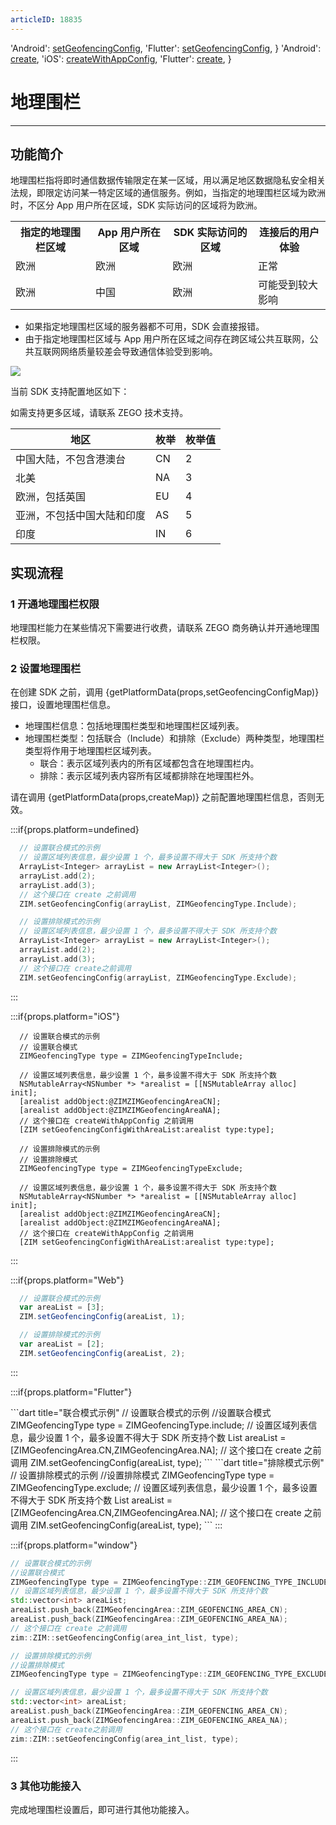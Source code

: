 ```yaml
---
articleID: 18835
---
```



  'Android': <a href='@setGeofencingConfig' target='_blank'>setGeofencingConfig</a>,
  'Flutter': <a href='https://pub.dev/documentation/zego_zim/latest/zego_zim/ZIM/setGeofencingConfig.html' target='_blank'>setGeofencingConfig</a>,
}
  'Android': <a href='@create' target='_blank'>create</a>,
  'iOS': <a href='@createWithAppConfig' target='_blank'>createWithAppConfig</a>,
  'Flutter': <a href='https://pub.dev/documentation/zego_zim/latest/zego_zim/ZIM/create.html' target='_blank'>create</a>,
}



# 地理围栏

- - -

## 功能简介

地理围栏指将即时通信数据传输限定在某一区域，用以满足地区数据隐私安全相关法规，即限定访问某一特定区域的通信服务。例如，当指定的地理围栏区域为欧洲时，不区分 App 用户所在区域，SDK 实际访问的区域将为欧洲。

<table>
<tbody><tr>
<th>指定的地理围栏区域</th>
<th>App 用户所在区域</th>
<th>SDK 实际访问的区域</th>
<th>连接后的用户体验</th>
</tr>
<tr>
<td>欧洲</td>
<td>欧洲</td>
<td>欧洲</td>
<td>正常</td>
</tr>
<tr>
<td>欧洲</td>
<td>中国</td>
<td>欧洲</td>
<td>可能受到较大影响</td>
</tr>
</tbody></table>

<Warning title="Warning">

- 如果指定地理围栏区域的服务器都不可用，SDK 会直接报错。
- 由于指定地理围栏区域与 App 用户所在区域之间存在跨区域公共互联网，公共互联网网络质量较差会导致通信体验受到影响。
</Warning>

<Frame width="512" height="auto" caption=""><img src="https://storage.zego.im/sdk-doc/Pics/ZIM/GeoFence.jpeg" /></Frame>

当前 SDK 支持配置地区如下：

<Note title="Note">

如需支持更多区域，请联系 ZEGO 技术支持。
</Note>


|地区|枚举|枚举值|
|-|-|-|
|中国大陆，不包含港澳台|CN|2|
|北美|NA|3|
|欧洲，包括英国|EU|4|
|亚洲，不包括中国大陆和印度|AS|5|
|印度|IN|6|

## 实现流程

### 1 开通地理围栏权限

地理围栏能力在某些情况下需要进行收费，请联系 ZEGO 商务确认并开通地理围栏权限。

### 2 设置地理围栏

在创建 SDK 之前，调用 {getPlatformData(props,setGeofencingConfigMap)} 接口，设置地理围栏信息。

- 地理围栏信息：包括地理围栏类型和地理围栏区域列表。
- 地理围栏类型：包括联合（Include）和排除（Exclude）两种类型，地理围栏类型将作用于地理围栏区域列表。
    - 联合：表示区域列表内的所有区域都包含在地理围栏内。
    - 排除：表示区域列表内容所有区域都排除在地理围栏外。

<Warning title="Warning">

请在调用 {getPlatformData(props,createMap)} 之前配置地理围栏信息，否则无效。
</Warning>



:::if{props.platform=undefined}
<CodeGroup>
```cpp title="联合模式示例"
  // 设置联合模式的示例
  // 设置区域列表信息，最少设置 1 个，最多设置不得大于 SDK 所支持个数
  ArrayList<Integer> arrayList = new ArrayList<Integer>();
  arrayList.add(2);
  arrayList.add(3);
  // 这个接口在 create 之前调用
  ZIM.setGeofencingConfig(arrayList, ZIMGeofencingType.Include);
  ```
```cpp title="排除模式示例"
  // 设置排除模式的示例
  // 设置区域列表信息，最少设置 1 个，最多设置不得大于 SDK 所支持个数
  ArrayList<Integer> arrayList = new ArrayList<Integer>();
  arrayList.add(2);
  arrayList.add(3);
  // 这个接口在 create之前调用
  ZIM.setGeofencingConfig(arrayList, ZIMGeofencingType.Exclude);
  ```
</CodeGroup>
:::

:::if{props.platform="iOS"}
<CodeGroup>
```objc title="联合模式示例"
  // 设置联合模式的示例
  // 设置联合模式
  ZIMGeofencingType type = ZIMGeofencingTypeInclude;

  // 设置区域列表信息，最少设置 1 个，最多设置不得大于 SDK 所支持个数
  NSMutableArray<NSNumber *> *arealist = [[NSMutableArray alloc] init];
  [arealist addObject:@ZIMZIMGeofencingAreaCN];
  [arealist addObject:@ZIMZIMGeofencingAreaNA];
  // 这个接口在 createWithAppConfig 之前调用
  [ZIM setGeofencingConfigWithAreaList:arealist type:type];
  ```
```objc title="排除模式示例"    
  // 设置排除模式的示例
  // 设置排除模式
  ZIMGeofencingType type = ZIMGeofencingTypeExclude;
      
  // 设置区域列表信息，最少设置 1 个，最多设置不得大于 SDK 所支持个数
  NSMutableArray<NSNumber *> *arealist = [[NSMutableArray alloc] init];
  [arealist addObject:@ZIMZIMGeofencingAreaCN];
  [arealist addObject:@ZIMZIMGeofencingAreaNA];
  // 这个接口在 createWithAppConfig 之前调用
  [ZIM setGeofencingConfigWithAreaList:arealist type:type];
  ```
</CodeGroup>
:::

:::if{props.platform="Web"}
<CodeGroup>
```JavaScript title="联合模式示例"
  // 设置联合模式的示例
  var areaList = [3];
  ZIM.setGeofencingConfig(areaList, 1);
  ```
```JavaScript title="排除模式示例"
  // 设置排除模式的示例
  var areaList = [2];
  ZIM.setGeofencingConfig(areaList, 2);
  ```
</CodeGroup>
:::

:::if{props.platform="Flutter"}

<CodeGroup>
```dart title="联合模式示例"
  // 设置联合模式的示例
  //设置联合模式
  ZIMGeofencingType type = ZIMGeofencingType.include;
  // 设置区域列表信息，最少设置 1 个，最多设置不得大于 SDK 所支持个数
  List<int> areaList = [ZIMGeofencingArea.CN,ZIMGeofencingArea.NA];
  // 这个接口在 create 之前调用
  ZIM.setGeofencingConfig(areaList, type);
  ```
```dart title="排除模式示例"
  // 设置排除模式的示例
  //设置排除模式
  ZIMGeofencingType type = ZIMGeofencingType.exclude;
  // 设置区域列表信息，最少设置 1 个，最多设置不得大于 SDK 所支持个数
  List<int> areaList = [ZIMGeofencingArea.CN,ZIMGeofencingArea.NA];
  // 这个接口在 create 之前调用
  ZIM.setGeofencingConfig(areaList, type);
  ```
</CodeGroup>
:::

:::if{props.platform="window"}
<CodeGroup>
```cpp title="联合模式示例"
// 设置联合模式的示例
//设置联合模式
ZIMGeofencingType type = ZIMGeofencingType::ZIM_GEOFENCING_TYPE_INCLUDE;
// 设置区域列表信息，最少设置 1 个，最多设置不得大于 SDK 所支持个数
std::vector<int> areaList;
areaList.push_back(ZIMGeofencingArea::ZIM_GEOFENCING_AREA_CN);
areaList.push_back(ZIMGeofencingArea::ZIM_GEOFENCING_AREA_NA);
// 这个接口在 create 之前调用
zim::ZIM::setGeofencingConfig(area_int_list, type);
```
```cpp title="排除模式示例"
// 设置排除模式的示例
//设置排除模式
ZIMGeofencingType type = ZIMGeofencingType::ZIM_GEOFENCING_TYPE_EXCLUDE;

// 设置区域列表信息，最少设置 1 个，最多设置不得大于 SDK 所支持个数
std::vector<int> areaList;
areaList.push_back(ZIMGeofencingArea::ZIM_GEOFENCING_AREA_CN);
areaList.push_back(ZIMGeofencingArea::ZIM_GEOFENCING_AREA_NA);
// 这个接口在 create之前调用
zim::ZIM::setGeofencingConfig(area_int_list, type);
```
</CodeGroup>
:::

### 3 其他功能接入
完成地理围栏设置后，即可进行其他功能接入。

